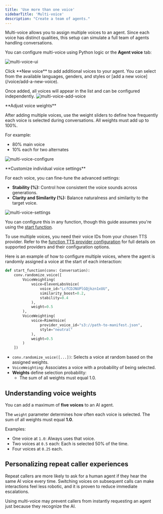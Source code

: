 ```yaml
---
title: 'Use more than one voice'
sidebarTitle: 'Multi-voice'
description: "Create a team of agents."
---
```


Multi-voice allows you to assign multiple voices to an agent. Since each voice has distinct qualities, this setup can simulate a full team of agents handling conversations.

You can configure multi-voice using Python logic or the **Agent voice** tab:

![multi-voice-ui](/images/multi-voice-ui.png)

<Tabs>
<Tab title="A">
Click **New voice** to add additional voices to your agent. You can select from the available languages, genders, and styles or [add a new voice](/voice/add-a-new-voice).

Once added, all voices will appear in the list and can be configured independently.
![multi-voice-add-voice](/images/multi-voice-add-voice.png)
</Tab>

<Tab title="B">
**Adjust voice weights**

After adding multiple voices, use the weight sliders to define how frequently each voice is selected during conversations. All weights must add up to 100%.

For example:
- 80% main voice
- 10% each for two alternates

![multi-voice-configure](/images/multi-voice-configure.png)
</Tab>

<Tab title="C">
**Customize individual voice settings**

For each voice, you can fine-tune the advanced settings:

- **Stability (%):** Control how consistent the voice sounds across generations.
- **Clarity and Similarity (%):** Balance naturalness and similarity to the target voice.

![multi-voice-settings](/images/multi-voice-configure.png)
</Tab>

</Tabs>

<Tabs>

<Tab title="Using Python in a code field">

You can configure this in any function, though this guide assumes you're using the [start function](/function/start-function).

To use multiple voices, you need their voice IDs from your chosen TTS provider. Refer to the [function TTS provider configuration](/function/classes) for full details on supported providers and their configuration options.

Here is an example of how to configure multiple voices, where the agent is randomly assigned a voice at the start of each interaction:

```python
def start_function(conv: Conversation):
    conv.randomize_voice([
        VoiceWeighting(
            voice=ElevenLabsVoice(
                voice_id="LcfCDJNUPlGQjkzn1xUU",
                similarity_boost=0.2,
                stability=0.4
            ),
            weight=0.5
        ),
        VoiceWeighting(
            voice=RimeVoice(
                provider_voice_id="s3://path-to-manifest.json",
                style="neutral"
            ),
            weight=0.5
        )
    ])
```

- `conv.randomize_voice([...])`: Selects a voice at random based on the assigned weights.
- `VoiceWeighting`: Associates a voice with a probability of being selected.
- **Weights** define selection probability:
  - The sum of all weights must equal 1.0.
</Tab>
</Tabs>

## Understanding voice weights

You can add a maximum of **five voices** to an AI agent.

The `weight` parameter determines how often each voice is selected. The sum of all weights must equal **1.0**.

Examples:
- One voice at `1.0`: Always uses that voice.
- Two voices at `0.5` each: Each is selected 50% of the time.
- Four voices at `0.25` each.

## Personalizing repeat caller experiences

Repeat callers are more likely to ask for a human agent if they hear the same AI voice every time. Switching voices on subsequent calls can make interactions feel less robotic, and it is proven to reduce immediate escalations.

Using multi-voice may prevent callers from instantly requesting an agent just because they recognize the AI.